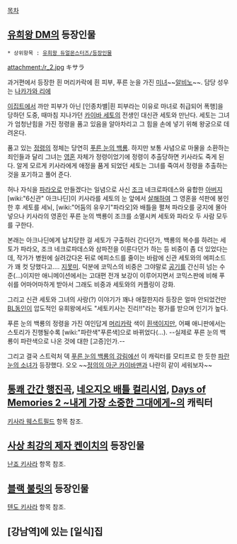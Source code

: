 [[목차]]

== [[유희왕 DM]]의 등장인물 ==
 * 상위항목 : [[유희왕 듀얼몬스터즈/등장인물]]
attachment:/r_2.jpg
キサラ

과거편에서 등장한 흰 머리카락에 흰 피부, 푸른 눈을 가진 [[미녀]]~~[[알비노]]~~. 담당 성우는 [[나카가와 리에]]

[[이집트]]에서 까만 피부가 아닌 [인종차별|흰 피부라는 이유로 마녀로 취급되어 폭행]을 당하던 도중, 때마침 지나가던 [[카이바 세토]]의 전생인 대신관 세토와 만난다. 세토는 그녀가 엄청난힘을 가진 정령을 품고 있음을 알아차리고 그 힘을 손에 넣기 위해 왕궁으로 데려온다.

품고 있는 [[정령]]의 정체는 당연히 [[푸른 눈의 백룡]]. 하지만 보통 사념으로 마물을 소환하는 죄인들과 달리 그녀는 [[영혼]] 자체가 정령이었기에 정령이 추출당하면 키사라도 죽게 된다. 알게 모르게 키사라에게 애정을 품게 되었던 세토는 그녀를 죽여서 정령을 추출하는것을 포기하고 풀어 준다. 

허나 자식을 [[파라오]]로 만들겠다는 일념으로 사신 [[조크]] 네크로파데스와 융합한 [[아버지]] [wiki:"6신관" 아크나딘]이 키사라를 세토의 눈 앞에서 [[살해]]하여 그 영혼을 석판에 봉인한 후 세토를 세뇌, [wiki:"어둠의 유우기"파라오]와 배틀을 펼쳐 파라오를 궁지에 몰아넣으나 키사라의 영혼인 푸른 눈의 백룡이 조크를 소멸시켜 세토와 파라오 두 사람 모두를 구한다.

본래는 아크나딘에게 납치당한 걸 세토가 구출하러 간다던가, 백룡의 복수를 하려는 세토가 파라오, 조크 네크로파데스와 삼파전을 이룬다던가 하는 등 비중이 좀 더 있었다는데, 작가가 병원에 실려갔다온 뒤로 에피소드를 줄이는 바람에 신관 세토와의 에피소드가 꽤 컷 당했다고…. [[지못미]]. 덕분에 코믹스의 비중은 그야말로 [[공기]]를 간신히 넘는 수준(…)이지만 애니메이션에서는 고대편 전개 보강이 이루어지면서 코믹스판에 비해 푸쉬를 어마어마하게 받아서 그래도 비중과 세토와의 커플링이 강화.

그리고 신관 세토와 그녀의 사랑(?) 이야기가 꽤나 애절한지라 등장은 얼마 안되었건만 [[BL]][[동인]]이 압도적인 유희왕에서도 "세토키사는 진리!!"라는 평가를 받으며 인기가 높다.

푸른 눈의 백룡의 정령을 가진 여인답게 [[머리카락]] 색이 [[흰색]]이지만, 어째 애니판에서는 스토리가 진행될수록 [wiki:"파란색"푸른색]으로 바뀌었다(…). --실제로 푸른 눈의 백룡이 파란색으로 나온 것에 대한 [고증]인가.--

그리고 결국 스트럭처 덱 [[푸른 눈의 백룡의 강림]]에선 이 캐릭터를 모티프로 한 듯한 [[파란 눈의 소녀]]가 등장했다. 오오 ~~[[정의의 아군 카이바맨]]과 나란히 같이 세워보자~~

== [[통쾌 간간 행진곡]], [[네오지오 배틀 컬리시엄]], [[Days of Memories 2 ~내게 가장 소중한 그대에게~]]의 캐릭터 ==
[[키사라 웨스트필드]] 항목 참조.

== [[사상 최강의 제자 켄이치]]의 등장인물 ==
[[난죠 키사라]] 항목 참조.

== [[블랙 불릿]]의 등장인물 ==
[[텐도 키사라]] 항목 참조.

== [강남역]에 있는 [일식]집 ==
